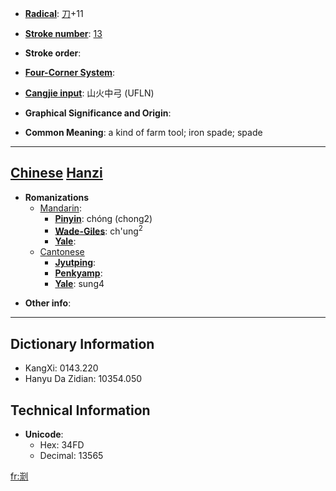 * '''[[Wiktionary:Chinese radical index| Radical]]''': [[Wiktionary:Chinese radical index 刀|刀]]+11

* '''[[Wiktionary:Chinese total strokes index|Stroke number]]''': [[Wiktionary:Chinese total strokes index 13|13]]

* '''Stroke order''': 

* '''[[Wiktionary:Chinese four corner index|Four-Corner System]]''': 

* '''[[Wiktionary:Chinese Cangjie index|Cangjie input]]''': 山火中弓 (UFLN)

* '''Graphical Significance and Origin''': 

* '''Common Meaning''': a kind of farm tool; iron spade; spade

----

== [[Chinese]] [[Hanzi]] ==

* '''Romanizations'''
** [[Mandarin]]:
*** '''[[Pinyin]]''': chóng (chong2)
*** '''[[Wade-Giles]]''': ch'ung<sup>2</sup>
*** '''[[Yale]]''': 
**[[Cantonese]]
***'''[[Jyutping]]''':
***'''[[Penkyamp]]''': 
***'''[[Yale]]''': sung4

* '''Other info''': 

----

== Dictionary Information ==

* KangXi: 0143.220
* Hanyu Da Zidian: 10354.050

== Technical Information ==

* '''Unicode''':
** Hex: 34FD
** Decimal: 13565

[[fr:㓽]]